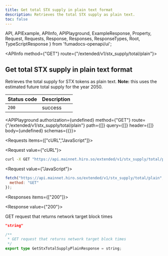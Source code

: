 ```yaml
---
title: Get total STX supply in plain text format
description: Retrieves the total STX supply as plain text.
toc: false
---
```


  API,
  APIExample,
  APIInfo,
  APIPlayground,
  ExampleResponse,
  Property,
  Request,
  Requests,
  Response,
  Responses,
  ResponseTypes,
  Root,
  TypeScriptResponse
} from 'fumadocs-openapi/ui';

<Root>

<API>

<APIInfo method={"GET"} route={"/extended/v1/stx_supply/total/plain"}>

## Get total STX supply in plain text format

Retrieves the total supply for STX tokens as plain text.
**Note:** this uses the estimated future total supply for the year 2050.


| Status code | Description |
| :------ | :------ |
| `200` | success |

<APIPlayground authorization={undefined} method={"GET"} route={"/extended/v1/stx_supply/total/plain"} path={[]} query={[]} header={[]} body={undefined} schemas={{}}>

</APIPlayground>

</APIInfo>

<APIExample>

<Requests items={["cURL","JavaScript"]}>

<Request value={"cURL"}>

```bash
curl -X GET "https://api.mainnet.hiro.so/extended/v1/stx_supply/total/plain"
```

</Request>

<Request value={"JavaScript"}>

```js
fetch("https://api.mainnet.hiro.so/extended/v1/stx_supply/total/plain", {
  method: "GET"
});
```

</Request>

</Requests>

<Responses items={["200"]}>

<Response value={"200"}>

GET request that returns network target block times

<ResponseTypes>

<ExampleResponse>

```json
"string"
```

</ExampleResponse>

<TypeScriptResponse>

```ts
/**
 * GET request that returns network target block times
 */
export type GetStxTotalSupplyPlainResponse = string;
```

</TypeScriptResponse>

</ResponseTypes>

</Response>

</Responses>

</APIExample>

</API>

</Root>
